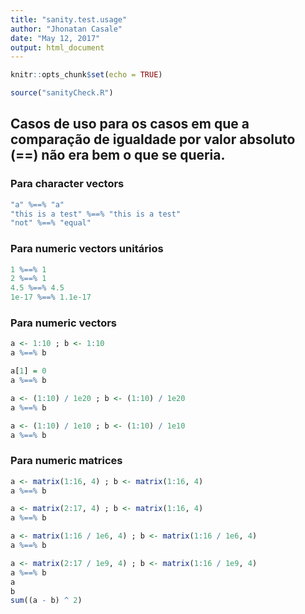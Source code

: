 ```yaml
---
title: "sanity.test.usage"
author: "Jhonatan Casale"
date: "May 12, 2017"
output: html_document
---
```


```r
knitr::opts_chunk$set(echo = TRUE)
```
```r
source("sanityCheck.R")
```

## Casos de uso para os casos em que a comparação de igualdade por valor absoluto (==) não era bem o que se queria.

### Para character vectors
```r
"a" %==% "a"
"this is a test" %==% "this is a test"
"not" %==% "equal"
```

### Para numeric vectors unitários
```r
1 %==% 1
2 %==% 1
4.5 %==% 4.5
1e-17 %==% 1.1e-17
```

### Para numeric vectors
```r
a <- 1:10 ; b <- 1:10
a %==% b

a[1] = 0
a %==% b

a <- (1:10) / 1e20 ; b <- (1:10) / 1e20
a %==% b

a <- (1:10) / 1e10 ; b <- (1:10) / 1e10
a %==% b
```


### Para numeric matrices
```r
a <- matrix(1:16, 4) ; b <- matrix(1:16, 4)
a %==% b

a <- matrix(2:17, 4) ; b <- matrix(1:16, 4)
a %==% b

a <- matrix(1:16 / 1e6, 4) ; b <- matrix(1:16 / 1e6, 4)
a %==% b

a <- matrix(2:17 / 1e9, 4) ; b <- matrix(1:16 / 1e9, 4)
a %==% b
a
b
sum((a - b) ^ 2)
```

